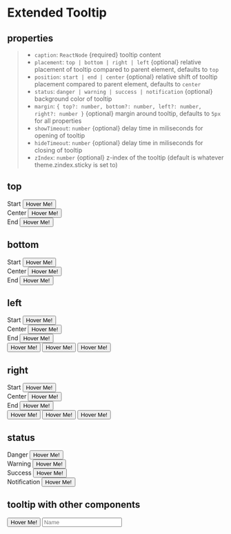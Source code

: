 
<Meta title="Components/ExtendedTooltip" component={ExtendedTooltip} />

# Extended Tooltip

## properties

> - `caption`: `ReactNode` {required} tooltip content
> - `placement`: `top | bottom | right | left` {optional} relative placement of tooltip compared to parent element, defaults to `top`
> - `position`: `start | end | center` {optional} relative shift of tooltip placement compared to parent element, defaults to `center`
> - `status`: `danger | warning | success | notification` {optional} background color of tooltip
> - `margin`: `{ top?: number, bottom?: number, left?: number, right?: number }` {optional} margin around tooltip, defaults to `5px` for all properties
> - `showTimeout`: `number` {optional} delay time in miliseconds for opening of tooltip
> - `hideTimeout`: `number` {optional} delay time in miliseconds for closing of tooltip
> - `zIndex`: `number` {optional} z-index of the tooltip (default is whatever theme.zindex.sticky is set to)

## top

<Canvas>
  <Story name="top">
    <div
      style={{
        display: "flex",
        justifyContent: "space-between",
        marginBottom: "1rem",
      }}
    >
      <div
        style={{
          display: "flex",
          flexDirection: "column",
          alignItems: "center",
        }}
      >
        <span style={{ color: "black", marginBottom: "2rem" }}>Start</span>
        <ExtendedTooltip
          caption="Lorem ipsum dolor sit amet, consectetur adipiscing elit. Vestibulum sollicitudin."
          position="start"
        >
          <button type="button">Hover Me!</button>
        </ExtendedTooltip>
      </div>
      <div
        style={{
          display: "flex",
          flexDirection: "column",
          alignItems: "center",
        }}
      >
        <span style={{ color: "black", marginBottom: "2rem" }}>Center</span>
        <ExtendedTooltip
          caption="Lorem ipsum dolor sit amet, consectetur adipiscing elit. Vestibulum sollicitudin."
          position="center"
        >
          <button type="button">Hover Me!</button>
        </ExtendedTooltip>
      </div>
      <div
        style={{
          display: "flex",
          flexDirection: "column",
          alignItems: "center",
        }}
      >
        <span style={{ color: "black", marginBottom: "2rem" }}>End</span>
        <ExtendedTooltip
          caption="Lorem ipsum dolor sit amet, consectetur adipiscing elit. Vestibulum sollicitudin."
          position="end"
        >
          <button type="button">Hover Me!</button>
        </ExtendedTooltip>
      </div>
    </div>
  </Story>
</Canvas>

## bottom

<Canvas>
  <Story name="bottom">
    <div
      style={{
        display: "flex",
        justifyContent: "space-between",
        marginBottom: "1rem",
      }}
    >
      <div
        style={{
          display: "flex",
          flexDirection: "column",
          alignItems: "center",
        }}
      >
        <span style={{ color: "black", marginBottom: "2rem" }}>Start</span>
        <ExtendedTooltip
          caption="Lorem ipsum dolor sit amet, consectetur adipiscing elit. Vestibulum sollicitudin."
          position="start"
          placement="bottom"
        >
          <button type="button">Hover Me!</button>
        </ExtendedTooltip>
      </div>
      <div
        style={{
          display: "flex",
          flexDirection: "column",
          alignItems: "center",
        }}
      >
        <span style={{ color: "black", marginBottom: "2rem" }}>Center</span>
        <ExtendedTooltip
          caption="Lorem ipsum dolor sit amet, consectetur adipiscing elit. Vestibulum sollicitudin."
          position="center"
          placement="bottom"
        >
          <button type="button">Hover Me!</button>
        </ExtendedTooltip>
      </div>
      <div
        style={{
          display: "flex",
          flexDirection: "column",
          alignItems: "center",
        }}
      >
        <span style={{ color: "black", marginBottom: "2rem" }}>End</span>
        <ExtendedTooltip
          caption="Lorem ipsum dolor sit amet, consectetur adipiscing elit. Vestibulum sollicitudin."
          position="end"
          placement="bottom"
        >
          <button type="button">Hover Me!</button>
        </ExtendedTooltip>
      </div>
    </div>
  </Story>
</Canvas>

## left

<Canvas>
  <Story name="left">
    <div
      style={{
        display: "flex",
        justifyContent: "space-between",
        marginBottom: "5rem",
      }}
    >
      <div
        style={{
          display: "flex",
          flexDirection: "column",
          alignItems: "center",
        }}
      >
        <span style={{ color: "black", marginBottom: "2rem" }}>Start</span>
        <ExtendedTooltip
          caption="Lorem ipsum dolor sit amet, consectetur adipiscing elit. Vestibulum sollicitudin."
          position="start"
          placement="left"
        >
          <button style={{ height: "5rem" }} type="button">
            Hover Me!
          </button>
        </ExtendedTooltip>
      </div>
      <div
        style={{
          display: "flex",
          flexDirection: "column",
          alignItems: "center",
        }}
      >
        <span style={{ color: "black", marginBottom: "2rem" }}>Center</span>
        <ExtendedTooltip
          caption="Lorem ipsum dolor sit amet, consectetur adipiscing elit. Vestibulum sollicitudin."
          position="center"
          placement="left"
        >
          <button style={{ height: "5rem" }} type="button">
            Hover Me!
          </button>
        </ExtendedTooltip>
      </div>
      <div
        style={{
          display: "flex",
          flexDirection: "column",
          alignItems: "center",
        }}
      >
        <span style={{ color: "black", marginBottom: "2rem" }}>End</span>
        <ExtendedTooltip
          caption="Lorem ipsum dolor sit amet, consectetur adipiscing elit. Vestibulum sollicitudin."
          position="end"
          placement="left"
        >
          <button style={{ height: "5rem" }} type="button">
            Hover Me!
          </button>
        </ExtendedTooltip>
      </div>
    </div>
    <div
      style={{
        display: "flex",
        justifyContent: "space-between",
        marginBottom: "1rem",
      }}
    >
      <ExtendedTooltip
        caption="Lorem ipsum dolor sit amet, consectetur adipiscing elit. Vestibulum sollicitudin."
        placement="left"
        position="start"
      >
        <button type="button">Hover Me!</button>
      </ExtendedTooltip>
      <ExtendedTooltip
        caption="Lorem ipsum dolor sit amet, consectetur adipiscing elit. Vestibulum sollicitudin."
        placement="left"
        position="center"
      >
        <button type="button">Hover Me!</button>
      </ExtendedTooltip>
      <ExtendedTooltip
        caption="Lorem ipsum dolor sit amet, consectetur adipiscing elit. Vestibulum sollicitudin."
        placement="left"
        position="end"
      >
        <button type="button">Hover Me!</button>
      </ExtendedTooltip>
    </div>
  </Story>
</Canvas>

## right

<Canvas>
  <Story name="right">
    <div
      style={{
        display: "flex",
        justifyContent: "space-between",
        marginBottom: "5rem",
      }}
    >
      <div
        style={{
          display: "flex",
          flexDirection: "column",
          alignItems: "center",
        }}
      >
        <span style={{ color: "black", marginBottom: "2rem" }}>Start</span>
        <ExtendedTooltip
          caption="Lorem ipsum dolor sit amet, consectetur adipiscing elit. Vestibulum sollicitudin."
          position="start"
          placement="right"
        >
          <button style={{ height: "5rem" }} type="button">
            Hover Me!
          </button>
        </ExtendedTooltip>
      </div>
      <div
        style={{
          display: "flex",
          flexDirection: "column",
          alignItems: "center",
        }}
      >
        <span style={{ color: "black", marginBottom: "2rem" }}>Center</span>
        <ExtendedTooltip
          caption="Lorem ipsum dolor sit amet, consectetur adipiscing elit. Vestibulum sollicitudin."
          position="center"
          placement="right"
        >
          <button style={{ height: "5rem" }} type="button">
            Hover Me!
          </button>
        </ExtendedTooltip>
      </div>
      <div
        style={{
          display: "flex",
          flexDirection: "column",
          alignItems: "center",
        }}
      >
        <span style={{ color: "black", marginBottom: "2rem" }}>End</span>
        <ExtendedTooltip
          caption="Lorem ipsum dolor sit amet, consectetur adipiscing elit. Vestibulum sollicitudin."
          position="end"
          placement="right"
        >
          <button style={{ height: "5rem" }} type="button">
            Hover Me!
          </button>
        </ExtendedTooltip>
      </div>
    </div>
    <div
      style={{
        display: "flex",
        justifyContent: "space-between",
        marginBottom: "1rem",
      }}
    >
      <ExtendedTooltip
        caption="Lorem ipsum dolor sit amet, consectetur adipiscing elit. Vestibulum sollicitudin."
        placement="right"
        position="start"
      >
        <button type="button">Hover Me!</button>
      </ExtendedTooltip>
      <ExtendedTooltip
        caption="Lorem ipsum dolor sit amet, consectetur adipiscing elit. Vestibulum sollicitudin."
        placement="right"
        position="center"
      >
        <button type="button">Hover Me!</button>
      </ExtendedTooltip>
      <ExtendedTooltip
        caption="Lorem ipsum dolor sit amet, consectetur adipiscing elit. Vestibulum sollicitudin."
        placement="right"
        position="end"
      >
        <button type="button">Hover Me!</button>
      </ExtendedTooltip>
    </div>
  </Story>
</Canvas>

## status

<Canvas>
  <Story name="status">
    <div
      style={{
        display: "flex",
        justifyContent: "space-between",
        marginBottom: "1rem",
      }}
    >
      <div
        style={{
          display: "flex",
          flexDirection: "column",
          alignItems: "center",
        }}
      >
        <span style={{ color: "red", marginBottom: "2rem" }}>Danger</span>
        <ExtendedTooltip
          caption="Lorem ipsum dolor sit amet, consectetur adipiscing elit. Vestibulum sollicitudin."
          status="danger"
        >
          <button type="button">Hover Me!</button>
        </ExtendedTooltip>
      </div>
      <div
        style={{
          display: "flex",
          flexDirection: "column",
          alignItems: "center",
        }}
      >
        <span style={{ color: "orange", marginBottom: "2rem" }}>Warning</span>
        <ExtendedTooltip
          caption="Lorem ipsum dolor sit amet, consectetur adipiscing elit. Vestibulum sollicitudin."
          status="warning"
        >
          <button type="button">Hover Me!</button>
        </ExtendedTooltip>
      </div>
      <div
        style={{
          display: "flex",
          flexDirection: "column",
          alignItems: "center",
        }}
      >
        <span style={{ color: "green", marginBottom: "2rem" }}>Success</span>
        <ExtendedTooltip
          caption="Lorem ipsum dolor sit amet, consectetur adipiscing elit. Vestibulum sollicitudin."
          status="success"
        >
          <button type="button">Hover Me!</button>
        </ExtendedTooltip>
      </div>
      <div
        style={{
          display: "flex",
          flexDirection: "column",
          alignItems: "center",
        }}
      >
        <span style={{ color: "blue", marginBottom: "2rem" }}>
          Notification
        </span>
        <ExtendedTooltip
          caption="Lorem ipsum dolor sit amet, consectetur adipiscing elit. Vestibulum sollicitudin."
          status="notification"
        >
          <button type="button">Hover Me!</button>
        </ExtendedTooltip>
      </div>
    </div>
  </Story>
</Canvas>

## tooltip with other components

<Canvas>
  <Story name="otherComponents">
    <div
      style={{
        display: "flex",
        justifyContent: "space-between",
        marginBottom: "1rem",
      }}
    >
      <ExtendedTooltip caption="Lorem ipsum dolor sit amet, consectetur adipiscing elit. Vestibulum sollicitudin.">
        <button type="button">Hover Me!</button>
      </ExtendedTooltip>
      <ExtendedTooltip caption="Lorem ipsum dolor sit amet, consectetur adipiscing elit. Vestibulum sollicitudin.">
        <SVGIcon name="help" color="primary" />
      </ExtendedTooltip>
      <ExtendedTooltip caption="Lorem ipsum dolor sit amet, consectetur adipiscing elit. Vestibulum sollicitudin.">
        <input name="Name" placeholder="Name" />
      </ExtendedTooltip>
    </div>
  </Story>
</Canvas>
